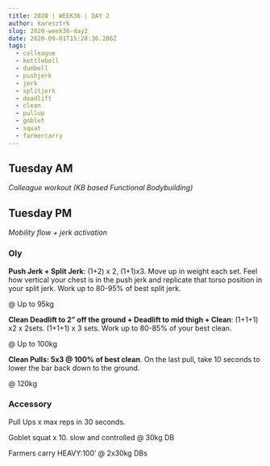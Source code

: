 ```yaml
---
title: 2020 | WEEK36 | DAY 2
author: karesztrk
slug: 2020-week36-day2
date: 2020-09-01T15:28:36.206Z
tags:
  - colleague
  - kettlebell
  - dumbell
  - pushjerk
  - jerk
  - splitjerk
  - deadlift
  - clean
  - pullup
  - goblet
  - squat
  - farmercarry
---
```


## Tuesday AM

_Colleague workout (KB based Functional Bodybuilding)_

## Tuesday PM

_Mobility flow + jerk activation_

### Oly

**Push Jerk + Split Jerk**: (1+2) x 2, (1+1)x3. Move up in weight each set. Feel how vertical your chest is in the push jerk and replicate that torso position in your split jerk. Work up to 80-95% of best split jerk.

@ Up to 95kg

**Clean Deadlift to 2” off the ground + Deadlift to mid thigh + Clean**: (1+1+1) x2 x 2sets. (1+1+1) x 3 sets. Work up to 80-85% of your best clean.

@ Up to 100kg

**Clean Pulls: 5x3 @ 100% of best clean**. On the last pull, take 10 seconds to lower the bar back down to the ground.

@ 120kg

### Accessory

Pull Ups x max reps in 30 seconds.

Goblet squat x 10. slow and controlled @ 30kg DB

Farmers carry HEAVY:100’ @ 2x30kg DBs
